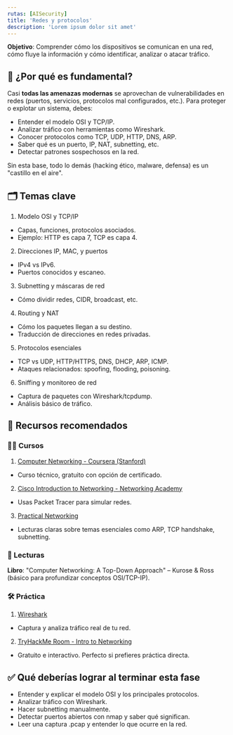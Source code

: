 ```yaml
---
rutas: [AISecurity]
title: 'Redes y protocolos'
description: 'Lorem ipsum dolor sit amet'
---
```


**Objetivo**: Comprender cómo los dispositivos se comunican en una red, cómo fluye la información y cómo identificar, analizar o atacar tráfico.

## 🧠 ¿Por qué es fundamental?

Casi **todas las amenazas modernas** se aprovechan de vulnerabilidades en redes (puertos, servicios, protocolos mal configurados, etc.). Para proteger o explotar un sistema, debes:

* Entender el modelo OSI y TCP/IP.
* Analizar tráfico con herramientas como Wireshark.
* Conocer protocolos como TCP, UDP, HTTP, DNS, ARP.
* Saber qué es un puerto, IP, NAT, subnetting, etc.
* Detectar patrones sospechosos en la red.

Sin esta base, todo lo demás (hacking ético, malware, defensa) es un "castillo en el aire".

## 🗂️ Temas clave

1. Modelo OSI y TCP/IP
* Capas, funciones, protocolos asociados.
* Ejemplo: HTTP es capa 7, TCP es capa 4.
2. Direcciones IP, MAC, y puertos
* IPv4 vs IPv6.
* Puertos conocidos y escaneo.
3. Subnetting y máscaras de red
* Cómo dividir redes, CIDR, broadcast, etc.
4. Routing y NAT
* Cómo los paquetes llegan a su destino.
* Traducción de direcciones en redes privadas.
5. Protocolos esenciales
* TCP vs UDP, HTTP/HTTPS, DNS, DHCP, ARP, ICMP.
* Ataques relacionados: spoofing, flooding, poisoning.
6. Sniffing y monitoreo de red
* Captura de paquetes con Wireshark/tcpdump.
* Análisis básico de tráfico.

## 📘 Recursos recomendados
### 🧑‍🏫 Cursos
1. [Computer Networking - Coursera (Stanford)](https://www.coursera.org/learn/computer-networking)
* Curso técnico, gratuito con opción de certificado.
2. [Cisco Introduction to Networking - Networking Academy](https://www.netacad.com/cisco-packet-tracer)
* Usas Packet Tracer para simular redes.
3. [Practical Networking](https://www.practicalnetworking.net)
* Lecturas claras sobre temas esenciales como ARP, TCP handshake, subnetting.

### 📖 Lecturas
**Libro**: "Computer Networking: A Top-Down Approach" – Kurose & Ross (básico para profundizar conceptos OSI/TCP-IP).

### 🛠️ Práctica
1. [Wireshark](https://www.wireshark.org)
* Captura y analiza tráfico real de tu red.
2. [TryHackMe Room - Intro to Networking](https://tryhackme.com/room/introtonetworking)
* Gratuito e interactivo. Perfecto si prefieres práctica directa.

## ✅ Qué deberías lograr al terminar esta fase
* Entender y explicar el modelo OSI y los principales protocolos.
* Analizar tráfico con Wireshark.
* Hacer subnetting manualmente.
* Detectar puertos abiertos con nmap y saber qué significan.
* Leer una captura .pcap y entender lo que ocurre en la red.